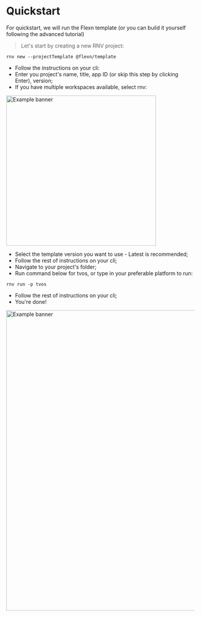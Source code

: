 
# Quickstart

For quickstart, we will run the Flexn template (or you can build it yourself following the advanced tutorial)


> Let's start by creating a new RNV project: 

```shell
rnv new --projectTemplate @flexn/template
```

-   Follow the instructions on your cli:
-   Enter you project's name, title, app ID (or skip this step by clicking Enter), version;
-   If you have multiple workspaces available, select rnv:


<img src={step1} alt="Example banner" width="400px"/>


-   Select the template version you want to use - Latest is recommended;
-   Follow the rest of instructions on your cli;
-   Navigate to your project's folder;
-   Run command below for tvos, or type in your preferable platform to run:

```shell
rnv run -p tvos
```
-   Follow the rest of instructions on your cli;
-   You're done!

<img src={step5} alt="Example banner" width="800px"/>

